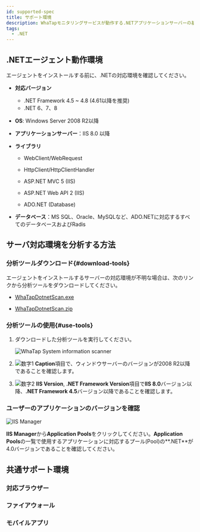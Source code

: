 ```yaml
---
id: supported-spec
title: サポート環境
description: WhaTapモニタリングサービスが動作する.NETアプリケーションサーバーの基本仕様について説明します。
tags:
  - .NET
---
```


## .NETエージェント動作環境

エージェントをインストールする前に、.NETの対応環境を確認してください。

- **対応バージョン**

  - .NET Framework 4.5 ~ 4.8 (4.61以降を推奨)
  - .NET 6、7、8

- **OS**: Windows Server 2008 R2以降

- **アプリケーションサーバー**：IIS 8.0 以降

- **ライブラリ**

  - WebClient/WebRequest

  - HttpClient/HttpClientHandler

  - ASP.NET MVC 5 (IIS)

  - ASP.NET Web API 2 (IIS)

  - ADO.NET (Database)

- **データベース**：MS SQL、Oracle、MySQLなど、ADO.NETに対応するすべてのデータベースおよびRadis

## サーバ対応環境を分析する方法

### 分析ツールダウンロード{#download-tools}

エージェントをインストールするサーバーの対応環境が不明な場合は、次のリンクから分析ツールをダウンロードしてください。

- [WhaTapDotnetScan.exe](https://repo.whatap.io/windows/WhaTapDotnetScan.exe)

- [WhaTapDotnetScan.zip](https://repo.whatap.io/windows/WhaTapDotnetScan.zip)

### 分析ツールの使用{#use-tools}

1. ダウンロードした分析ツールを実行してください。

   ![WhaTap System information scanner](/img/apm-dotnet-analystic-env-01.png)

2. ![数字1](/img/number-01.png) **Caption**項目で、ウィンドウサーバーのバージョンが2008 R2以降であることを確認します。

3. ![数字2](/img/number-02.png) **IIS Version**, **.NET Framework Version**項目で**IIS 8.0**バージョン以降、**.NET Framework 4.5**バージョン以降であることを確認します。

### ユーザーのアプリケーションのバージョンを確認

![IIS Manager](/img/apm-dotnet-application-pool.png)

**IIS Manager**から**Application Pools**をクリックしてください。**Application Pools**の一覧で使用するアプリケーションに対応するプール(Pool)の**.NET**が4.0バージョンであることを確認してください。

## 共通サポート環境

### 対応ブラウザー


<Supportedbrowser />

### ファイアウォール


<Proxy />

### モバイルアプリ


<Mobileapp />
